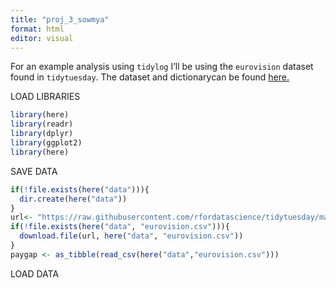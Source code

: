 ```yaml
---
title: "proj_3_sowmya"
format: html
editor: visual
---
```


For an example analysis using `tidylog` I'll be using the `eurovision` dataset found in `tidytuesday`. The dataset and dictionarycan be found [here.](https://github.com/rfordatascience/tidytuesday/tree/master/data/2022/2022-05-17)

LOAD LIBRARIES

```R

library(here)
library(readr)
library(dplyr)
library(ggplot2)
library(here)
```

SAVE DATA

```R


if(!file.exists(here("data"))){
  dir.create(here("data"))
}
url<- "https://raw.githubusercontent.com/rfordatascience/tidytuesday/master/data/2022/2022-05-17/eurovision.csv"
if(!file.exists(here("data", "eurovision.csv"))){
  download.file(url, here("data", "eurovision.csv"))
}
paygap <- as_tibble(read_csv(here("data","eurovision.csv")))

```

LOAD DATA

```R


```
